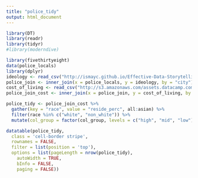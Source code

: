 ```yaml
---
title: "police_tidy"
output: html_document
---
```


```r
library(DT)
library(readr)
library(tidyr)
#library(moderndive)
```

```r
library(fivethirtyeight)
data(police_locals)
library(dplyr)
ideology <- read_csv("http://ismayc.github.io/Effective-Data-Storytelling-using-the-tidyverse/datasets/ideology.csv")
police_join <- inner_join(x = police_locals, y = ideology, by = "city")
cost_of_living <- read_csv("http://s3.amazonaws.com/assets.datacamp.com/production/course_3085/datasets/cost_of_living.csv")
police_join_cost <- inner_join(x = police_join, y = cost_of_living, by = "state")
```

```r
police_tidy <- police_join_cost %>% 
  gather(key = "race", value = "reside_perc", all:asian) %>% 
  filter(race %in% c("white", "non_white")) %>% 
  mutate(col_group = factor(col_group, levels = c("high", "mid", "low")))
```

```r
datatable(police_tidy,
  class = 'cell-border stripe',
  rownames = FALSE,
  filter = list(position = 'top'),
  options = list(pageLength = nrow(police_tidy), 
    autoWidth = TRUE,
    bInfo = FALSE,
    paging = FALSE))
```

